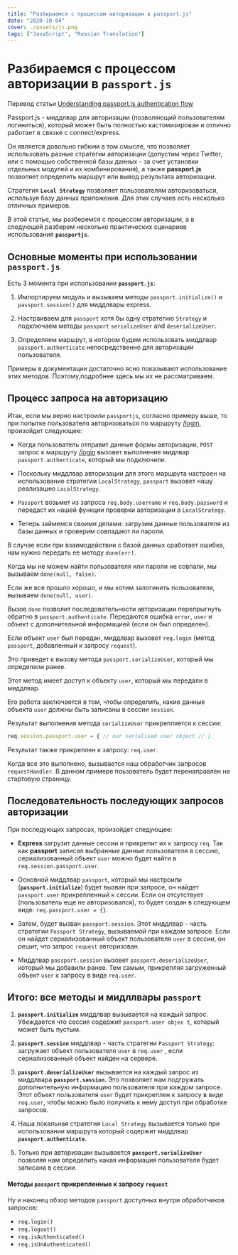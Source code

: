 ```yaml
---
title: "Разбираемся с процессом авторизации в passport.js" 
date: "2020-10-04"
cover: ./assets/js.png
tags: ["JavaScript", "Russian Translation"]
---
```


# Разбираемся с процессом авторизации в `passport.js`

Перевод статьи [Understanding passport.js authentication flow](http://toon.io/understanding-passportjs-authentication-flow/)

Passport.js - миддлвар для авторизации (позволяющий пользователям логиниться), который может быть полностью кастомизирован и отлично работает в связке с connect/express.

Он является довольно гибким в том смысле, что позволяет использовать разные стратегии авторизации (допустим через Twitter, или с помощью собственной базы данных - за счет установки отдельных модулей и их комбинирования), а также __passport.js__ позволяет определить маршрут или вывод результата авторизации.

Стратегия __`Local Strategy`__ позволяет пользователям авторизоваться, используя базу данных приложения. Для этих случаев есть несколько отличных примеров.

В этой статье, мы разберемся с процессом авторизации, а в следующей разберем несколько практических сценариев использования __`passportjs`__.


## Основные моменты при использовании `passport.js`

Есть 3 момента при использовании __`passport.js`__:

1. Импортируем модуль и вызываем методы `passport.initialize()` и `passport.session()` для миддлвары express.
    
2. Настраиваем для `passport` хотя бы одну стратегию `Strategy` и подключаем методы `passport` `serializeUser` and `deserializeUser`.
    
3. Определяем маршрут, в котором будем использовать миддлвар `passport.authenticate` непосредственно для авторизации пользователя.

Примеры в документации достаточно ясно показывают использование этих методов. Поэтому,подробнее здесь мы их не рассматриваем.

## Процесс запроса на авторизацию

Итак, если мы верно настроили `passportjs`, согласно примеру выше, то при попытке пользователя авторизоваться по маршруту [/login](/login), произойдет следующее:

* Когда пользователь отправит данные формы авторизации, `POST` запрос к маршруту [/login](/login) вызовет выполнение мидлвар `passport.authenticate`, который мы подключили.
    
* Поскольку миддлвар авторизации для этого маршрута настроен на использование стратегии `LocalStrategy`, `passport` вызовет нашу реализацию `LocalStrategy`.
    
* `Passport` возьмет из запроса `req.body.username` и `req.body.password` и передаст их нашей функции проверки авторизации в `LocalStrategy`.
    
* Теперь займемся своими делами: загрузим данные пользователя из базы данных и проверим совпадают ли пароли.
    
В случае если при взаимодействии с базой данных сработает ошибка, нам нужно передать ее методу `done(err)`. 

Когда мы не можем найти пользователя или пароли не совпали, мы вызываем `done(null, false)`. 

Если же все прошло хорошо, и мы хотим залогинить пользователя, вызываем `done(null, user)`.

Вызов `done` позволит последовательности авторизации перепрыгнуть обратно в `passport.authenticate`. Передаются ошибка `error`, `user` и объект с дополнительной информацией (если он был определен).

Если объект `user` был передан, миддлвар  вызовет `req.login` (метод `passport`, добавленный к запросу `request`).

Это приведет к вызову  метода `passport.serializeUser`, который мы определили ранее. 

Этот метод имеет доступ к объекту `user`, который мы передали в миддлвар.

Его работа заключается в том, чтобы определить, какие данные объекта `user` должны быть записаны в сессии `session`. 

Результат выполнения метода `serializeUser` прикрепляется к сессии: 

```js
req.session.passport.user = { // our serialised user object // }.
```

Результат также прикреплен к запросу: `req.user`.

Когда все это выполнено, вызывается наш обработчик запросов `requestHandler`. В данном примере поьзователь будет перенаправлен на стартовую страницу.

## Последовательность последующих запросов авторизации

При последующих запросах, произойдет следующее:

* __Express__ загрузит данные сессии и прикрепит их к запросу `req`. Так как __passport__ записал выбранные данные пользователя в сессию, сериализованный объект `user` можно будет найти в `req.session.passport.user`.

* Основной миддлвар `passport`, который мы настроили (__`passport.initialize`__) будет вызван при запросе, он найдет `passport.user` прикрепленный к сессии. Если он отсутствует (пользователь еще не авторизовался), то будет создан в следующем виде: `req.passport.user = {}`.

* Затем, будет вызван `passport.session`. Этот миддлвар - часть стратегии `Passport Strategy`, вызываемой при каждом запросе. Если он найдет сериализованный объект пользователя `user` в сессии, он решит, что запрос `request` авторизован.

* Миддлвар `passport.session` вызовет `passport.deserializeUser`, который мы добавили ранее. Тем самым, прикрепляя загруженный объект `user` к запросу в виде `req.user`.

## Итого: все методы и мидллвары `passport`

1. __`passport.initialize`__ миддлвар вызывается на каждый запрос. Убеждается что сессия содержит `passport.user objec t`, который может быть пустым.

2. __`passport.session`__ миддлвар - часть стратегии `Passport Strategy`: загружает объект пользователя `user` в `req.user` , если сериализованный объект найден на сервере.

3. __`passport.deserializeUser`__ вызывается на каждый запрос из миддлвара __`passport.session`__. Это позволяет нам подгружать дополнительную информацию пользователя при каждом запросе. Этот объект пользователя `user` будет прикреплен к запросу в виде `req.user`, чтобы можно было получить к нему доступ при обработке запросов.

4. Наша локальная стратегия `Local Strategy` вызывается только при использовании маршрута который содержит миддлвар __`passport.authenticate`__.

5. Только при авторизации вызывается __`passport.serializeUser`__ позволяя нам определить какая информация пользователя будет записана в сессии.

#### Методы `passport` прикрепленные к запросу  `request`

Ну и наконец обзор методов `passport` доступных внутри обработчиков запросов:

* `req.login()`
* `req.logout()`
* `req.isAuthenticated()`
* `req.isUnAuthenticated()`

